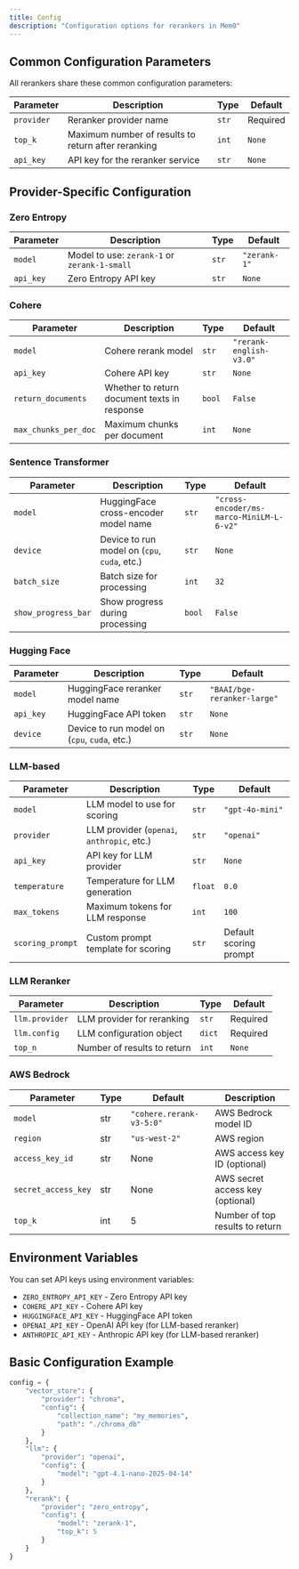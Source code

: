 ```yaml
---
title: Config
description: "Configuration options for rerankers in Mem0"
---
```


## Common Configuration Parameters

All rerankers share these common configuration parameters:

| Parameter  | Description                                         | Type  | Default  |
| ---------- | --------------------------------------------------- | ----- | -------- |
| `provider` | Reranker provider name                              | `str` | Required |
| `top_k`    | Maximum number of results to return after reranking | `int` | `None`   |
| `api_key`  | API key for the reranker service                    | `str` | `None`   |

## Provider-Specific Configuration

### Zero Entropy

| Parameter | Description                                  | Type  | Default      |
| --------- | -------------------------------------------- | ----- | ------------ |
| `model`   | Model to use: `zerank-1` or `zerank-1-small` | `str` | `"zerank-1"` |
| `api_key` | Zero Entropy API key                         | `str` | `None`       |

### Cohere

| Parameter            | Description                                  | Type   | Default                 |
| -------------------- | -------------------------------------------- | ------ | ----------------------- |
| `model`              | Cohere rerank model                          | `str`  | `"rerank-english-v3.0"` |
| `api_key`            | Cohere API key                               | `str`  | `None`                  |
| `return_documents`   | Whether to return document texts in response | `bool` | `False`                 |
| `max_chunks_per_doc` | Maximum chunks per document                  | `int`  | `None`                  |

### Sentence Transformer

| Parameter           | Description                                  | Type   | Default                                  |
| ------------------- | -------------------------------------------- | ------ | ---------------------------------------- |
| `model`             | HuggingFace cross-encoder model name         | `str`  | `"cross-encoder/ms-marco-MiniLM-L-6-v2"` |
| `device`            | Device to run model on (`cpu`, `cuda`, etc.) | `str`  | `None`                                   |
| `batch_size`        | Batch size for processing                    | `int`  | `32`                                     |
| `show_progress_bar` | Show progress during processing              | `bool` | `False`                                  |

### Hugging Face

| Parameter | Description                                  | Type  | Default                     |
| --------- | -------------------------------------------- | ----- | --------------------------- |
| `model`   | HuggingFace reranker model name              | `str` | `"BAAI/bge-reranker-large"` |
| `api_key` | HuggingFace API token                        | `str` | `None`                      |
| `device`  | Device to run model on (`cpu`, `cuda`, etc.) | `str` | `None`                      |

### LLM-based

| Parameter        | Description                                | Type    | Default                |
| ---------------- | ------------------------------------------ | ------- | ---------------------- |
| `model`          | LLM model to use for scoring               | `str`   | `"gpt-4o-mini"`        |
| `provider`       | LLM provider (`openai`, `anthropic`, etc.) | `str`   | `"openai"`             |
| `api_key`        | API key for LLM provider                   | `str`   | `None`                 |
| `temperature`    | Temperature for LLM generation             | `float` | `0.0`                  |
| `max_tokens`     | Maximum tokens for LLM response            | `int`   | `100`                  |
| `scoring_prompt` | Custom prompt template for scoring         | `str`   | Default scoring prompt |

### LLM Reranker

| Parameter      | Description                 | Type   | Default  |
| -------------- | --------------------------- | ------ | -------- |
| `llm.provider` | LLM provider for reranking  | `str`  | Required |
| `llm.config`   | LLM configuration object    | `dict` | Required |
| `top_n`        | Number of results to return | `int`  | `None`   |

### AWS Bedrock

| Parameter | Type | Default | Description |
|-----------|------|---------|-------------|
| `model` | str | `"cohere.rerank-v3-5:0"` | AWS Bedrock model ID |
| `region` | str | `"us-west-2"` | AWS region |
| `access_key_id` | str | None | AWS access key ID (optional) |
| `secret_access_key` | str | None | AWS secret access key (optional) |
| `top_k` | int | 5 | Number of top results to return |

## Environment Variables

You can set API keys using environment variables:

- `ZERO_ENTROPY_API_KEY` - Zero Entropy API key
- `COHERE_API_KEY` - Cohere API key
- `HUGGINGFACE_API_KEY` - HuggingFace API token
- `OPENAI_API_KEY` - OpenAI API key (for LLM-based reranker)
- `ANTHROPIC_API_KEY` - Anthropic API key (for LLM-based reranker)

## Basic Configuration Example

```python Python
config = {
    "vector_store": {
        "provider": "chroma",
        "config": {
            "collection_name": "my_memories",
            "path": "./chroma_db"
        }
    },
    "llm": {
        "provider": "openai",
        "config": {
            "model": "gpt-4.1-nano-2025-04-14"
        }
    },
    "rerank": {
        "provider": "zero_entropy",
        "config": {
            "model": "zerank-1",
            "top_k": 5
        }
    }
}
```
